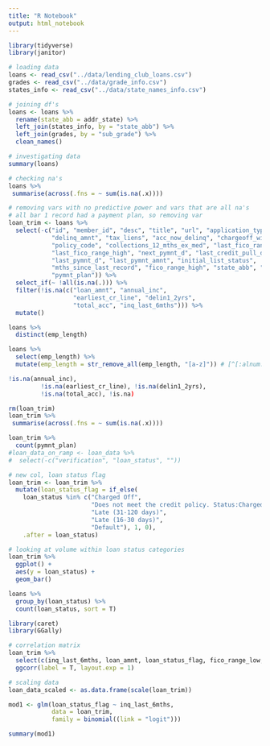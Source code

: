```yaml
---
title: "R Notebook"
output: html_notebook
---
```


```r
library(tidyverse)
library(janitor)
```

```r
# loading data
loans <- read_csv("../data/lending_club_loans.csv")
grades <- read_csv("../data/grade_info.csv")
states_info <- read_csv("../data/state_names_info.csv")
```

```r
# joining df's
loans <- loans %>% 
  rename(state_abb = addr_state) %>% 
  left_join(states_info, by = "state_abb") %>% 
  left_join(grades, by = "sub_grade") %>% 
  clean_names()
```

```r
# investigating data
summary(loans)

# checking na's
loans %>% 
 summarise(across(.fns = ~ sum(is.na(.x))))

# removing vars with no predictive power and vars that are all na's
# all bar 1 record had a payment plan, so removing var
loan_trim <- loans %>% 
  select(-c("id", "member_id", "desc", "title", "url", "application_type",
            "delinq_amnt", "tax_liens", "acc_now_delinq", "chargeoff_within_12_mths",
            "policy_code", "collections_12_mths_ex_med", "last_fico_range_low",
            "last_fico_range_high", "next_pymnt_d", "last_credit_pull_d",
            "last_pymnt_d", "last_pymnt_amnt", "initial_list_status", 
            "mths_since_last_record", "fico_range_high", "state_abb", "zip_code",
            "pymnt_plan")) %>% 
  select_if(~ !all(is.na(.))) %>% 
  filter(!is.na(c("loan_amnt", "annual_inc", 
                  "earliest_cr_line", "delin1_2yrs", 
                  "total_acc", "inq_last_6mths"))) %>% 
  mutate()

loans %>% 
  distinct(emp_length)

loans %>% 
  select(emp_length) %>% 
  mutate(emp_length = str_remove_all(emp_length, "[a-z]")) # [^[:alnum:]]+

!is.na(annual_inc),
         !is.na(earliest_cr_line), !is.na(delin1_2yrs), 
         !is.na(total_acc), !is.na)

rm(loan_trim)
loan_trim %>% 
 summarise(across(.fns = ~ sum(is.na(.x))))

loan_trim %>% 
  count(pymnt_plan)
#loan_data_on_ramp <- loan_data %>% 
#  select(-c("verification", "loan_status", ""))
```

```r
# new col, loan status flag
loan_trim <- loan_trim %>% 
  mutate(loan_status_flag = if_else(
    loan_status %in% c("Charged Off",
                       "Does not meet the credit policy. Status:Charged Off",
                       "Late (31-120 days)",
                       "Late (16-30 days)",
                       "Default"), 1, 0), 
    .after = loan_status)
```

```r
# looking at volume within loan status categories
loan_trim %>% 
  ggplot() +
  aes(y = loan_status) +
  geom_bar()

loans %>% 
  group_by(loan_status) %>% 
  count(loan_status, sort = T) 
```

```r
library(caret)
library(GGally)

# correlation matrix
loan_trim %>% 
  select(c(inq_last_6mths, loan_amnt, loan_status_flag, fico_range_low, fico_range_high)) %>% 
  ggcorr(label = T, layout.exp = 1)

# scaling data 
loan_data_scaled <- as.data.frame(scale(loan_trim))

mod1 <- glm(loan_status_flag ~ inq_last_6mths,
            data = loan_trim,
            family = binomial((link = "logit")))

summary(mod1)
```


